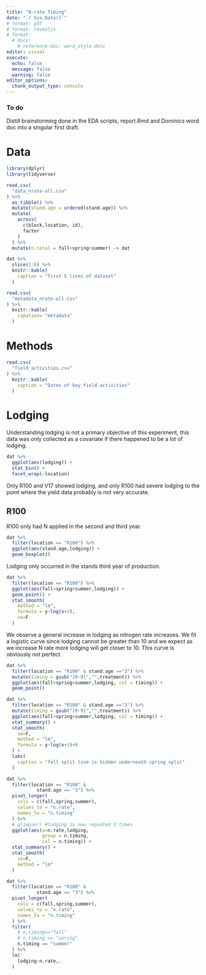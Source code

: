 ```yaml
---
title: "N-rate Timing"
date: "`r Sys.Date()`"
# format: pdf
# format: revealjs
# format:
  # docx:
    # reference-doc: word_style.docx
editor: visual
execute: 
  echo: false
  message: false
  warning: false
editor_options: 
  chunk_output_type: console
---
```


### To do 

Distill brainstorming done in the EDA scripts, report.Rmd and Dominics word doc into a singular first draft. 

# Data

```r
library(dplyr)
library(tidyverse)

read.csv(
  "data_nrate-all.csv"
) %>% 
  as_tibble() %>% 
  mutate(stand.age = ordered(stand.age)) %>% 
  mutate(
    across(
      c(block,location, id),
      factor
    )
  ) %>% 
  mutate(n.total = fall+spring+summer) -> dat

```


```r
dat %>% 
  slice(1:6) %>% 
  knitr::kable(
    caption = "first 5 lines of dataset"
  )

read.csv(
  "metadata_nrate-all.csv"
) %>% 
  knitr::kable(
    capation= "metadata"
  )
```


# Methods

```r
read.csv(
  "field_activities.csv"
) %>% 
  knitr::kable(
    caption = "Dates of key field activities"
  )
```

# Lodging

Understanding lodging is not a primary objective of this experiment, this data was only collected as a covariate if there happened to be a lot of lodging. 

```r
dat %>% 
  ggplot(aes(lodging)) +
  stat_bin() + 
  facet_wrap(~location)
```

Only R100 and V17 showed lodging, and only R100 had severe lodging to the point where the yield data probably is not very accurate. 

## R100

R100 only had N applied in the second and third year. 

```r
dat %>% 
  filter(location == "R100") %>% 
  ggplot(aes(stand.age,lodging)) +
  geom_boxplot()
```

Lodging only occurred in the stands third year of production.

```r
dat %>% 
  filter(location == "R100") %>% 
  ggplot(aes(fall+spring+summer,lodging)) +
  geom_point() +
  stat_smooth(
    method = "lm",
    formula = y~log(x+1),
    se=F
  )
```

We observe a general increase in lodging as nitrogen rate increases. We fit a logistic curve since lodging cannot be greater than 10 and we expect as we increase N rate more lodging will get closer to 10. This curve is obviously not perfect.  


```r
dat %>% 
  filter(location == "R100" & stand.age =="3") %>% 
  mutate(timing = gsub("[0-9]","",treatment)) %>% 
  ggplot(aes(fall+spring+summer,lodging, col = timing)) +
  geom_point()
```

```r
dat %>% 
  filter(location == "R100" & stand.age =="3") %>% 
  mutate(timing = gsub("[0-9]","",treatment)) %>% 
  ggplot(aes(fall+spring+summer,lodging, col = timing)) +
  stat_summary() +
  stat_smooth(
    se=F,
    method = "lm",
    formula = y~log(x+1)+0
  ) +
  labs(
    caption = "fall split line is hidden underneath spring split"
  )
```




```r
dat %>% 
  filter(location == "R100" &
           stand.age == "3") %>% 
  pivot_longer(
    cols = c(fall,spring,summer),
    values_to = "n.rate",
    names_to = "n.timing"
  ) %>% 
  # glimpse() #lodging is now repeated 3 times
  ggplot(aes(x=n.rate,lodging,
             group = n.timing,
             col = n.timing)) +
  stat_summary() +
  stat_smooth(
    se=F,
    method = "lm"
  )
```


```r
dat %>% 
  filter(location == "R100" &
           stand.age == "3") %>% 
  pivot_longer(
    cols = c(fall,spring,summer),
    values_to = "n.rate",
    names_to = "n.timing"
  ) %>% 
  filter(
    # n.timing=="fall"
    # n.timing == "spring"
    n.timing == "summer"
  ) %>% 
  lm(
    lodging~n.rate,.
  )
```
 






